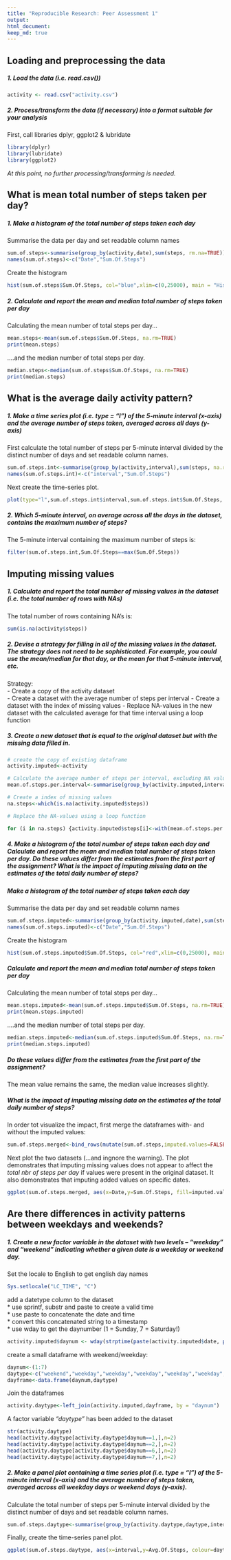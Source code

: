 ```yaml
---
title: "Reproducible Research: Peer Assessment 1"
output: 
html_document:
keep_md: true
---
```



## Loading and preprocessing the data

##### 1. Load the data (i.e. read.csv())

```r
activity <- read.csv("activity.csv")
```

##### 2. Process/transform the data (if necessary) into a format suitable for your analysis 

First, call libraries dplyr, ggplot2 & lubridate
```r
library(dplyr)
library(lubridate)
library(ggplot2)
```
*At this point, no further processing/transforming is needed.*


## What is mean total number of steps taken per day?

##### 1. Make a histogram of the total number of steps taken each day

Summarise the data per day and set readable column names
```r
sum.of.steps<-summarise(group_by(activity,date),sum(steps, rm.na=TRUE))
names(sum.of.steps)<-c("Date","Sum.Of.Steps")
```
Create the histogram
```r
hist(sum.of.steps$Sum.Of.Steps, col="blue",xlim=c(0,25000), main = "Histogram of steps per day", xlab="total number of steps per day")
```


##### 2. Calculate and report the mean and median total number of steps taken per day

Calculating the mean number of total steps per day...
```r
mean.steps<-mean(sum.of.steps$Sum.Of.Steps, na.rm=TRUE)
print(mean.steps)
```
....and the median number of total steps per day.
```r
median.steps<-median(sum.of.steps$Sum.Of.Steps, na.rm=TRUE)
print(median.steps)
```

## What is the average daily activity pattern?
##### 1. Make a time series plot (i.e. type = "l") of the 5-minute interval (x-axis) and the average number of steps taken, averaged across all days (y-axis)

First calculate the total number of steps per 5-minute interval divided by the distinct number of days and set readable column names.
```r
sum.of.steps.int<-summarise(group_by(activity,interval),sum(steps, na.rm=TRUE)/n_distinct(date))
names(sum.of.steps.int)<-c("interval","Sum.Of.Steps")
```

Next create the time-series plot.
```r
plot(type="l",sum.of.steps.int$interval,sum.of.steps.int$Sum.Of.Steps, xlab="5-minute interval", ylab="Avg number of steps taken", main="Avg number of steps per 5-minute interval" )   
```


##### 2. Which 5-minute interval, on average across all the days in the dataset, contains the maximum number of steps?

The 5-minute interval containing the maximum number of steps is:
```r
filter(sum.of.steps.int,Sum.Of.Steps==max(Sum.Of.Steps))
```

## Imputing missing values

##### 1. Calculate and report the total number of missing values in the dataset (i.e. the total number of rows with NAs)

The total number of rows containing NA's is:
```r
sum(is.na(activity$steps))
```

##### 2. Devise a strategy for filling in all of the missing values in the dataset. The strategy does not need to be sophisticated. For example, you could use the mean/median for that day, or the mean for that 5-minute interval, etc.

Strategy:   
- Create a copy of the activity dataset   
- Create a dataset with the average number of steps per interval
- Create a dataset with the index of missing values
- Replace NA-values in the new dataset with the calculated average for that time interval using a loop function


##### 3. Create a new dataset that is equal to the original dataset but with the missing data filled in.
```r
# create the copy of existing dataframe
activity.imputed<-activity

# Calculate the average number of steps per interval, excluding NA values   
mean.of.steps.per.interval<-summarise(group_by(activity.imputed,interval),mean.of.steps=mean(steps, na.rm=TRUE))

# Create a index of missing values 
na.steps<-which(is.na(activity.imputed$steps))

# Replace the NA-values using a loop function

for (i in na.steps) {activity.imputed$steps[i]<-with(mean.of.steps.per.interval,mean.of.steps[interval==activity.imputed$interval[i]])}

```
##### 4. Make a histogram of the total number of steps taken each day and Calculate and report the mean and median total number of steps taken per day. Do these values differ from the estimates from the first part of the assignment? What is the impact of imputing missing data on the estimates of the total daily number of steps?

##### Make a histogram of the total number of steps taken each day
Summarise the data per day and set readable column names
```r
sum.of.steps.imputed<-summarise(group_by(activity.imputed,date),sum(steps, rm.na=TRUE))
names(sum.of.steps.imputed)<-c("Date","Sum.Of.Steps")
```
Create the histogram
```r
hist(sum.of.steps.imputed$Sum.Of.Steps, col="red",xlim=c(0,25000), main = "Histogram of steps per day with imputed values", xlab="total number of steps per day")
```

##### Calculate and report the mean and median total number of steps taken per day

Calculating the mean number of total steps per day...
```r
mean.steps.imputed<-mean(sum.of.steps.imputed$Sum.Of.Steps, na.rm=TRUE)
print(mean.steps.imputed)
```
....and the median number of total steps per day.
```r
median.steps.imputed<-median(sum.of.steps.imputed$Sum.Of.Steps, na.rm=TRUE)
print(median.steps.imputed)
```


##### Do these values differ from the estimates from the first part of the assignment?
The mean value remains the same, the median value increases slightly.

##### What is the impact of imputing missing data on the estimates of the total daily number of steps?

In order tot visualize the impact, first merge the dataframes with- and without the imputed values:
```r
sum.of.steps.merged<-bind_rows(mutate(sum.of.steps,imputed.values=FALSE),mutate(sum.of.steps.imputed,imputed.values=TRUE))
```

Next plot the two datasets (...and ingnore the warning). 
The plot demonstrates that imputing missing values does not appear to affect the *total nbr of steps per day* if values were present in the original dataset. It also demonstrates that imputing added values on specific dates. 
```r
ggplot(sum.of.steps.merged, aes(x=Date,y=Sum.Of.Steps, fill=imputed.values))+geom_bar(stat="identity") + facet_grid(imputed.values~.) + scale_fill_brewer(palette="Set1") + ggtitle ("Total nbr of steps per day - with and without computed values") + scale_x_discrete(breaks=NULL)
```

## Are there differences in activity patterns between weekdays and weekends?

##### 1. Create a new factor variable in the dataset with two levels – “weekday” and “weekend” indicating whether a given date is a weekday or weekend day.

Set the locale to English to get english day names
```r
Sys.setlocale("LC_TIME", "C")
```

add a datetype column to the dataset  
* use sprintf, substr and paste to create a valid time  
* use paste to concatenate the date and time  
* convert this concatenated string to a timestamp  
* use wday to get the daynumber (1 = Sunday, 7 = Saturday!)  

```r
activity.imputed$daynum <- wday(strptime(paste(activity.imputed$date, paste(substr(sprintf("%04s",activity.imputed$interval), 1, 2),":",substr(sprintf("%04s",activity.imputed$interval), 3, 4), sep="")), format ="%Y-%m-%d %H:%M"))
```

create a small dataframe with weekend/weekday:
```r
daynum<-(1:7)
daytype<-c("weekend","weekday","weekday","weekday","weekday","weekday","weekend")
dayframe<-data.frame(daynum,daytype)
```

Join the dataframes
```r
activity.daytype<-left_join(activity.imputed,dayframe, by = "daynum")
```

A factor variable *"daytype"* has been added to the dataset
```r
str(activity.daytype)
head(activity.daytype[activity.daytype$daynum==1,],n=2)
head(activity.daytype[activity.daytype$daynum==2,],n=2)
head(activity.daytype[activity.daytype$daynum==6,],n=2)
head(activity.daytype[activity.daytype$daynum==7,],n=2)
```

##### 2. Make a panel plot containing a time series plot (i.e. type = "l") of the 5-minute interval (x-axis) and the average number of steps taken, averaged across all weekday days or weekend days (y-axis). 

Calculate the total number of steps per 5-minute interval divided by the distinct number of days and set readable column names.
```r
sum.of.steps.daytype<-summarise(group_by(activity.daytype,daytype,interval),"Avg.Of.Steps"=sum(steps, na.rm=TRUE)/n_distinct(date))
```

Finally, create the time-series panel plot.
```r
ggplot(sum.of.steps.daytype, aes(x=interval,y=Avg.Of.Steps, colour=daytype))+geom_line() + facet_grid(daytype~.)  + ggtitle ("Average nbr of steps per 5-minute interval") + scale_y_continuous(name="Average Number of Steps") + scale_x_continuous(name="5-Minute Interval")
```


